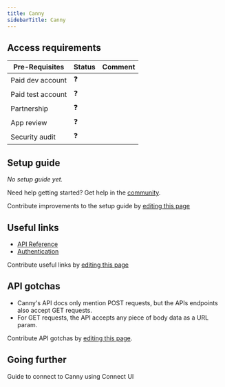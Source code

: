 ```yaml
---
title: Canny
sidebarTitle: Canny
---
```



<Overview />
<PreBuiltTooling />
<PreBuiltUseCases />

## Access requirements
| Pre-Requisites | Status | Comment|
| - | - | - |
| Paid dev account | ❓ |  |
| Paid test account | ❓ |  |
| Partnership | ❓ | |
| App review | ❓ |  |
| Security audit | ❓ | |


## Setup guide

_No setup guide yet._

<Tip>Need help getting started? Get help in the [community](https://nango.dev/slack).</Tip>

<Note>Contribute improvements to the setup guide by [editing this page](https://github.com/nangohq/nango/tree/master/docs/integrations/all/canny.mdx)</Note>


## Useful links

-   [API Reference](https://developers.canny.io/api-reference)
-   [Authentication](https://developers.canny.io/api-reference#authentication)

<Note>Contribute useful links by [editing this page](https://github.com/nangohq/nango/tree/master/docs/integrations/all/canny.mdx)</Note>

## API gotchas

- Canny's API docs only mention POST requests, but the APIs endpoints also accept GET requests.
- For GET requests, the API accepts any piece of body data as a URL param.

<Note>Contribute API gotchas by [editing this page](https://github.com/nangohq/nango/tree/master/docs/integrations/all/canny.mdx).</Note>

## Going further

<Card title="Connect to Canny" icon="link" href="/integrations/all/canny/connect" horizontal>
  Guide to connect to Canny using Connect UI
</Card>
